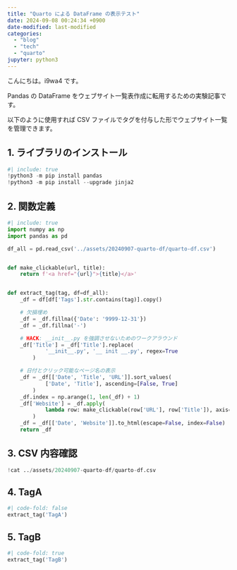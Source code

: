 ```yaml
---
title: "Quarto による DataFrame の表示テスト"
date: 2024-09-08 00:24:34 +0900
date-modified: last-modified
categories:
  - "blog"
  - "tech"
  - "quarto"
jupyter: python3
---
```


こんにちは。i9wa4 です。

Pandas の DataFrame をウェブサイト一覧表作成に転用するための実験記事です。

以下のように使用すれば CSV ファイルでタグを付与した形でウェブサイト一覧を管理できます。

## 1. ライブラリのインストール

```python
#| include: true
!python3 -m pip install pandas
!python3 -m pip install --upgrade jinja2
```

## 2. 関数定義

```python
#| include: true
import numpy as np
import pandas as pd

df_all = pd.read_csv('../assets/20240907-quarto-df/quarto-df.csv')


def make_clickable(url, title):
    return f'<a href="{url}">{title}</a>'


def extract_tag(tag, df=df_all):
    _df = df[df['Tags'].str.contains(tag)].copy()

    # 欠損埋め
    _df = _df.fillna({'Date': '9999-12-31'})
    _df = _df.fillna('-')

    # HACK: __init__.py を強調させないためのワークアラウンド
    _df['Title'] = _df['Title'].replace(
            '__init__.py', '__ init __.py', regex=True
        )

    # 日付とクリック可能なページ名の表示
    _df = _df[['Date', 'Title', 'URL']].sort_values(
            ['Date', 'Title'], ascending=[False, True]
        )
    _df.index = np.arange(1, len(_df) + 1)
    _df['Website'] = _df.apply(
            lambda row: make_clickable(row['URL'], row['Title']), axis=1
        )
    _df = _df[['Date', 'Website']].to_html(escape=False, index=False)
    return _df
```

## 3. CSV 内容確認

```python
!cat ../assets/20240907-quarto-df/quarto-df.csv
```

## 4. TagA

```python
#| code-fold: false
extract_tag('TagA')
```

## 5. TagB

```python
#| code-fold: true
extract_tag('TagB')
```
